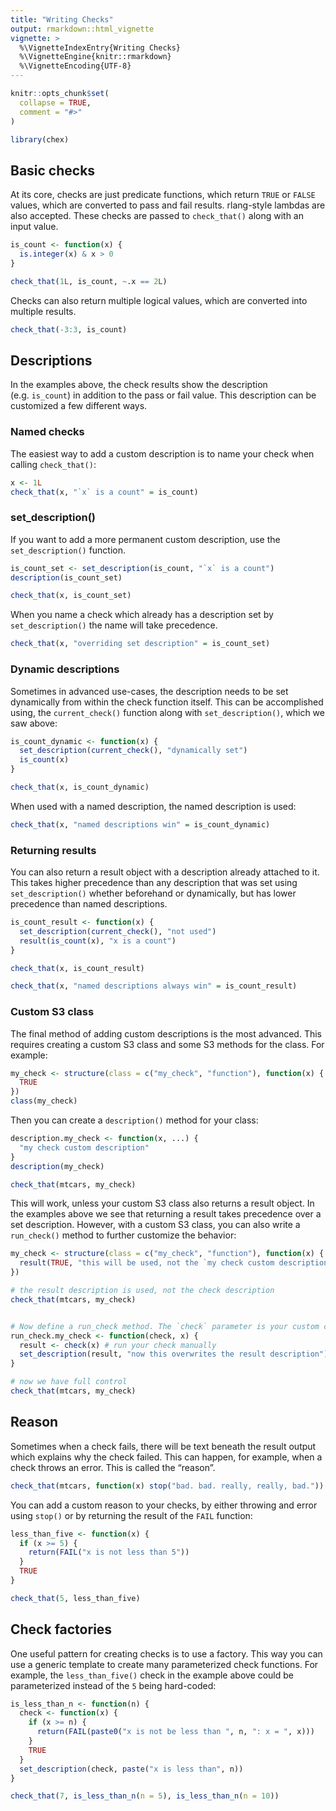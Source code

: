 ```yaml
---
title: "Writing Checks"
output: rmarkdown::html_vignette
vignette: >
  %\VignetteIndexEntry{Writing Checks}
  %\VignetteEngine{knitr::rmarkdown}
  %\VignetteEncoding{UTF-8}
---
```


```r
knitr::opts_chunk$set(
  collapse = TRUE,
  comment = "#>"
)
```

```r
library(chex)
```

## Basic checks

At its core, checks are just predicate functions, which return `TRUE` or `FALSE`
values, which are converted to pass and fail results. rlang-style lambdas are
also accepted. These checks are passed to `check_that()` along with an input
value.

```r
is_count <- function(x) {
  is.integer(x) & x > 0
}

check_that(1L, is_count, ~.x == 2L)
```

Checks can also return multiple logical values, which are converted into 
multiple results.

```r

check_that(-3:3, is_count)
```


## Descriptions

In the examples above, the check results show the description (e.g. `is_count`)
in addition to the pass or fail value. This description can be customized a few
different ways.

### Named checks

The easiest way to add a custom description is to name your check when calling
`check_that()`:

```r
x <- 1L
check_that(x, "`x` is a count" = is_count)
```


### set_description()

If you want to add a more permanent custom description, use the 
`set_description()` function.

```r
is_count_set <- set_description(is_count, "`x` is a count")
description(is_count_set)

check_that(x, is_count_set)
```

When you name a check which already has a description set by `set_description()`
the name will take precedence.

```r
check_that(x, "overriding set description" = is_count_set)
```


### Dynamic descriptions

Sometimes in advanced use-cases, the description needs to be set dynamically 
from within the check function itself. This can be accomplished using, the
`current_check()` function along with `set_description()`, which we saw above:

```r
is_count_dynamic <- function(x) {
  set_description(current_check(), "dynamically set")
  is_count(x)
}

check_that(x, is_count_dynamic)
```

When used with a named description, the named description is used:

```r
check_that(x, "named descriptions win" = is_count_dynamic)
```


### Returning results

You can also return a result object with a description already attached to it.
This takes higher precedence than any description that was set using
`set_description()` whether beforehand or dynamically, but has lower precedence
than named descriptions.

```r
is_count_result <- function(x) {
  set_description(current_check(), "not used")
  result(is_count(x), "x is a count")
}

check_that(x, is_count_result)

check_that(x, "named descriptions always win" = is_count_result)
```


### Custom S3 class

The final method of adding custom descriptions is the most advanced. This 
requires creating a custom S3 class and some S3 methods for the class. For
example: 

```r
my_check <- structure(class = c("my_check", "function"), function(x) {
  TRUE 
})
class(my_check)
```

Then you can create a `description()` method for your class:

```r
description.my_check <- function(x, ...) {
  "my check custom description"
}
description(my_check)

check_that(mtcars, my_check)
```

This will work, unless your custom S3 class also returns a result object. In 
the examples above we see that returning a result takes precedence over a set
description. However, with a custom S3 class, you can also write a `run_check()`
method to further customize the behavior:

```r
my_check <- structure(class = c("my_check", "function"), function(x) {
  result(TRUE, "this will be used, not the `my check custom description`")
})

# the result description is used, not the check description
check_that(mtcars, my_check) 


# Now define a run_check method. The `check` parameter is your custom check.
run_check.my_check <- function(check, x) {
  result <- check(x) # run your check manually
  set_description(result, "now this overwrites the result description")
}

# now we have full control
check_that(mtcars, my_check)
```

## Reason

Sometimes when a check fails, there will be text beneath the result output which
explains why the check failed. This can happen, for example, when a check throws
an error. This is called the "reason". 

```r
check_that(mtcars, function(x) stop("bad. bad. really, really, bad."))
```


You can add a custom reason to your checks, by either throwing and error using
`stop()` or by returning the result of the `FAIL` function:

```r
less_than_five <- function(x) {
  if (x >= 5) {
    return(FAIL("x is not less than 5"))
  } 
  TRUE
}

check_that(5, less_than_five)
```


## Check factories

One useful pattern for creating checks is to use a factory. This way you can use
a generic template to create many parameterized check functions. For example,
the `less_than_five()` check in the example above could be parameterized instead
of the `5` being hard-coded:

```r
is_less_than_n <- function(n) {
  check <- function(x) {
    if (x >= n) {
      return(FAIL(paste0("x is not be less than ", n, ": x = ", x)))
    }
    TRUE
  }
  set_description(check, paste("x is less than", n))
}

check_that(7, is_less_than_n(n = 5), is_less_than_n(n = 10))
```

